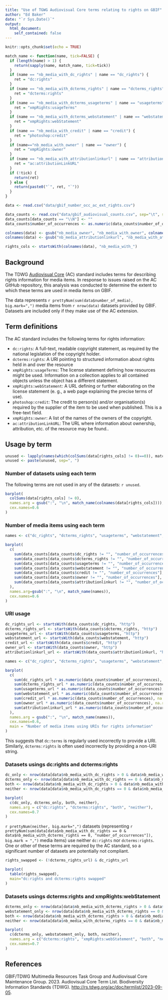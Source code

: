 ```yaml
---
title: "Use of TGWG Audiovisual Core terms relating to rights on GBIF"
author: "Ed Baker"
date: "`r Sys.Date()`"
output: 
  html_document:
    self_contained: false
---
```


```r
knitr::opts_chunk$set(echo = TRUE)

match_name <- function(name, tick=FALSE) {
  if (length(name) > 1) {
    return(sapply(name, match_name, tick=tick))
  }
  if (name == "nb_media_with_dc_rights" | name == "dc_rights") {
    ret = "dc:rights"
  }
  if (name == "nb_media_with_dcterms_rights" | name == "dcterms_rights") {
    ret = "dcterms:rights"
  }
  if (name == "nb_media_with_dcterms_usageterms" | name == "usageterms") {
    ret = "xmpRights:usageTerms"
  }
  if (name == "nb_media_with_dcterms_webstatement" | name == "webstatement") {
    ret = "xmpRights:webStatement"
  }
  if (name == "nb_media_with_credit" | name == "credit") {
    ret = "photoshop:credit"
  }
  if (name=="nb_media_with_owner" | name == "owner") {
    ret = "xmpRights:owner"
  }
  if (name == "nb_media_with_attributionlinkurl" | name == "attributionlinkurl") {
    ret = "ac:attributionLinkURL"
  }
  if (!tick) {
    return(ret)
  } else {
    return(paste0("`", ret, "`"))
  }
}
```

```r
data <- read.csv("data/gbif_number_occ_ac_ext_rights.csv")

data_counts <- read.csv("data/gbif_audiovisual_counts.csv", sep="\t", strip.white=T)
data_counts[data_counts == "\\N"] <- ""
data_counts$number_of_occurrences <- as.numeric(data_counts$number_of_occurrences)

colnames(data) <- gsub("nb_media_owner", "nb_media_with_owner", colnames(data))
colnames(data) <- gsub("nb_media_attributionlinkurl", "nb_media_with_attributionlinkurl", colnames(data))

rights_cols <- startsWith(colnames(data), "nb_media_with_")
```

## Background

The TDWG [Audiovisual Core](https://ac.tdwg.org/) (AC) standard includes terms for describing rights information for media items. In response to issues raised on the AC GitHub repository, this analysis was conducted to determine the extent to which these terms are used in media items on GBIF.

The data represents `r prettyNum(sum(data$number_of_media), big.mark=",")` media items from `r nrow(data)` datasets provided by GBIF. Datasets are included only if they make use of the AC extension.

## Term definitions

The AC standard includes the following terms for rights information:

- `dc:rights`: A full-text, readable copyright statement, as required by the national legislation of the copyright holder.
- `dcterms:rights`: A URI pointing to structured information about rights held in and over the resource
- `xmpRights:usageTerms`: The license statement defining how resources might be used. Information on a collection applies to all contained objects unless the object has a different statement.
- `xmpRights:webStatement`: A URL defining or further elaborating on the license statement (e. g., a web page explaining the precise terms of use).
- `photoshop:credit`: The credit to person(s) and/or organisation(s) required by the supplier of the item to be used when published. This is a free-text field.
- `xmpRights:owner`: A list of the names of the owners of the copyright.
- `ac:attributionLinkURL`: The URL where information about ownership, attribution, etc. of the resource may be found..

## Usage by term

```r
unused <- lapply(names(which(colSums(data[rights_cols] != 0)==0)), match_name, tick=TRUE)
unused <- paste(unused, sep=", ")
```

### Number of datasets using each term

The following terms are not used in any of the datasets: `r unused`.


```r
barplot(
  colSums(data[rights_cols] != 0),
  names.arg = gsub(":", "\n", match_name(colnames(data[rights_cols]))),
  cex.names=0.6
)
```

### Number of media items using each term

```r
names <- c("dc_rights", "dcterms_rights", "usageterms", "webstatement", "credit", "owner", "attributionlinkurl")

barplot(
  c(
    sum(data_counts[data_counts$dc_rights != "", "number_of_occurrences"], na.rm = TRUE),
    sum(data_counts[data_counts$dcterms_rights != "", "number_of_occurrences"], na.rm = TRUE),
    sum(data_counts[data_counts$usageterms != "", "number_of_occurrences"], na.rm = TRUE),
    sum(data_counts[data_counts$webstatement != "", "number_of_occurrences"], na.rm = TRUE),
    sum(data_counts[data_counts$credit != "", "number_of_occurrences"], na.rm = TRUE),
    sum(data_counts[data_counts$owner != "", "number_of_occurrences"], na.rm = TRUE),
    sum(data_counts[data_counts$attributionlinkurl != "", "number_of_occurrences"], na.rm = TRUE)
  ),
  names.arg=gsub(":", "\n", match_name(names)),
  cex.names=0.6
)
```

### URI usage

```r
dc_rights_url <- startsWith(data_counts$dc_rights, "http")
dcterms_rights_url <- startsWith(data_counts$dcterms_rights, "http")
usageterms_url <- startsWith(data_counts$usageterms, "http")
webstatement_url <- startsWith(data_counts$webstatement, "http")
credit_url <- startsWith(data_counts$credit, "http")
owner_url <- startsWith(data_counts$owner, "http")
attributionlinkurl_url <- startsWith(data_counts$attributionlinkurl, "http")

names <- c("dc_rights", "dcterms_rights", "usageterms", "webstatement", "credit", "owner", "attributionlinkurl")

barplot(
  c(
    sum(dc_rights_url * as.numeric(data_counts$number_of_occurrences), na.rm=TRUE),
    sum(dcterms_rights_url * as.numeric(data_counts$number_of_occurrences), na.rm=TRUE),
    sum(usageterms_url * as.numeric(data_counts$number_of_occurrences), na.rm=TRUE),
    sum(webstatement_url * as.numeric(data_counts$number_of_occurrences), na.rm=TRUE),
    sum(credit_url * as.numeric(data_counts$number_of_occurrences), na.rm=TRUE),
    sum(owner_url * as.numeric(data_counts$number_of_occurrences), na.rm=TRUE),
    sum(attributionlinkurl_url * as.numeric(data_counts$number_of_occurrences), na.rm=TRUE)
  ),
  names.arg = gsub(":", "\n", match_name(names)),
  cex.names=0.6,
  main = "Number of media items using URIs for rights information"
)
```

This suggests that `dc:terms` is regularly used incorrectly to provide a URI. Similarly, `dcterms:rights` is often used incorrectly by providing a non-URI string.

### Datasets usings dc:rights and dcterms:rights

```r
dc_only <- nrow(data[data$nb_media_with_dc_rights > 0 & data$nb_media_with_dcterms_rights == 0,])
dcterms_only <- nrow(data[data$nb_media_with_dc_rights == 0 & data$nb_media_with_dcterms_rights > 0,])
both <- nrow(data[data$nb_media_with_dc_rights > 0 & data$nb_media_with_dcterms_rights > 0,])
neither <- nrow(data[data$nb_media_with_dc_rights == 0 & data$nb_media_with_dcterms_rights == 0,])

barplot(
  c(dc_only, dcterms_only, both, neither),
  names.arg = c("dc:rights", "dcterms:rights", "both", "neither"),
  cex.names=0.7
)
```

`r prettyNum(neither, big.mark=",")` datasets (representing `r prettyNum(sum(data[data$nb_media_with_dc_rights == 0 & data$nb_media_with_dcterms_rights == 0, "number_of_occurrences"]), big.mark = ",")` media items) use neither `dc:rights` nor `dcterms:rights`. One or other of these terms are required by the AC standard, so a significant number of datasets are potentially not compliant.

```r
rights_swapped <- (!dcterms_rights_url) & dc_rights_url

barplot(
  table(rights_swapped),
  main="dc:rights and dcterms:rights swapped"
)
```

### Datasets usings dcterms:rights and xmpRights:webStatement

```r
dcterms_only <- nrow(data[data$nb_media_with_dcterms_rights > 0 & data$nb_media_with_dcterms_webstatement == 0,])
webstatement_only <- nrow(data[data$nb_media_with_dcterms_rights == 0 & data$nb_media_with_dcterms_webstatement > 0,])
both <- nrow(data[data$nb_media_with_dcterms_rights > 0 & data$nb_media_with_dcterms_webstatement > 0,])
neither <- nrow(data[data$nb_media_with_dcterms_rights == 0 & data$nb_media_with_dcterms_webstatement == 0,])

barplot(
  c(dcterms_only, webstatement_only, both, neither),
  names.arg = c("dcterms:rights", "xmpRights:webStatement", "both", "neither"),
  cex.names=0.7
)
```

## References

GBIF/TDWG Multimedia Resources Task Group and Audiovisual Core Maintenance Group. 2023. Audiovisual Core Term List. Biodiversity Information Standards (TDWG). <http://rs.tdwg.org/ac/doc/termlist/2023-09-05>.
